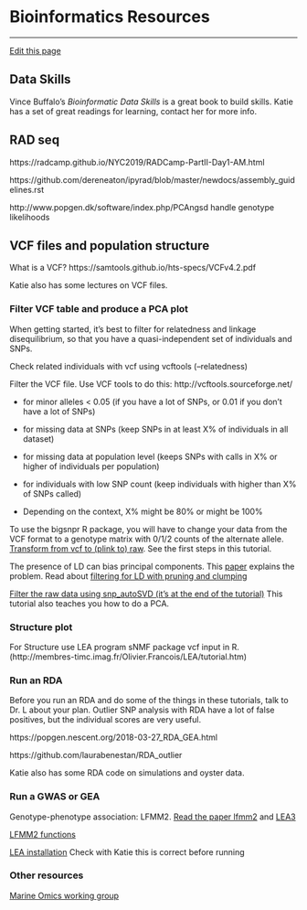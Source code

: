 # Bioinformatics Resources

------------------------------------------------------------------------

[Edit this page](https://github.com/DrK-Lo/lotterhoslabprotocols/edit/gh-pages/code_bioinformatics.qmd)

## **Data Skills** {.unnumbered}

Vince Buffalo's *Bioinformatic Data Skills* is a great book to build skills. Katie has a set of great readings for learning, contact her for more info.

## **RAD seq** {.unnumbered}

https://radcamp.github.io/NYC2019/RADCamp-PartII-Day1-AM.html

https://github.com/dereneaton/ipyrad/blob/master/newdocs/assembly_guidelines.rst

http://www.popgen.dk/software/index.php/PCAngsd handle genotype likelihoods

## **VCF files and population structure** {.unnumbered}

What is a VCF? https://samtools.github.io/hts-specs/VCFv4.2.pdf

Katie also has some lectures on VCF files.

### **Filter VCF table and produce a PCA plot** {.unnumbered}

When getting started, it's best to filter for relatedness and linkage disequilibrium, so that you have a quasi-independent set of individuals and SNPs.

Check related individuals with vcf using vcftools (--relatedness)

Filter the VCF file. Use VCF tools to do this: http://vcftools.sourceforge.net/

-   for minor alleles \< 0.05 (if you have a lot of SNPs, or 0.01 if you don't have a lot of SNPs)

-   for missing data at SNPs (keep SNPs in at least X% of individuals in all dataset)

-   for missing data at population level (keeps SNPs with calls in X% or higher of individuals per population)

-   for individuals with low SNP count (keep individuals with higher than X% of SNPs called)

-   Depending on the context, X% might be 80% or might be 100%

To use the bigsnpr R package, you will have to change your data from the VCF format to a genotype matrix with 0/1/2 counts of the alternate allele. [Transform from vcf to (plink to) raw](https://github.com/laurabenestan/RDA_outlier). See the first steps in this tutorial.

The presence of LD can bias principal components. This [paper](https://academic.oup.com/bioinformatics/article/36/16/4449/5838185?login=true) explains the problem. Read about [filtering for LD with pruning and clumping](https://privefl.github.io/bigsnpr/articles/pruning-vs-clumping.html)

[Filter the raw data using snp_autoSVD (it's at the end of the tutorial)](https://privefl.github.io/bigsnpr/articles/how-to-PCA.html) This tutorial also teaches you how to do a PCA.

### **Structure plot** {.unnumbered}

For Structure use LEA program sNMF package vcf input in R. (http://membres-timc.imag.fr/Olivier.Francois/LEA/tutorial.htm)

### **Run an RDA** {.unnumbered}

Before you run an RDA and do some of the things in these tutorials, talk to Dr. L about your plan. Outlier SNP analysis with RDA have a lot of false positives, but the individual scores are very useful.

https://popgen.nescent.org/2018-03-27_RDA_GEA.html

https://github.com/laurabenestan/RDA_outlier

Katie also has some RDA code on simulations and oyster data.

### **Run a GWAS or GEA** {.unnumbered}

Genotype-phenotype association: LFMM2. [Read the paper lfmm2](https://academic.oup.com/mbe/article/36/4/852/5290100) and [LEA3](https://onlinelibrary.wiley.com/doi/10.1111/1755-0998.13366)

[LFMM2 functions](https://rdrr.io/bioc/LEA/man/lfmm2.html)

[LEA installation](http://www.bioconductor.org/packages/3.3/bioc/html/LEA.html) Check with Katie this is correct before running

### **Other resources** {.unnumbered}

[Marine Omics working group](https://marineomics.github.io/index.html)
